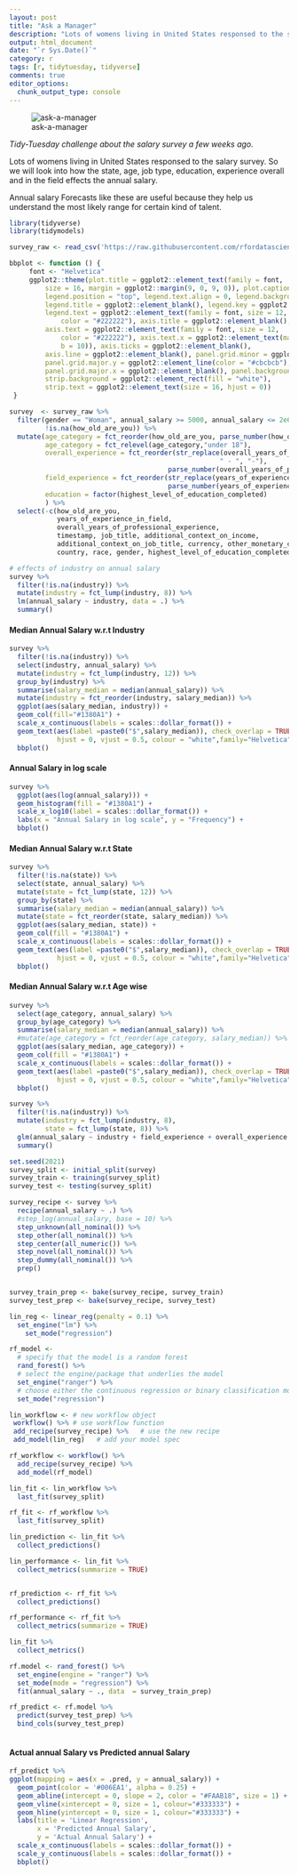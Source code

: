 ```yaml
---
layout: post
title: "Ask a Manager"
description: "Lots of womens living in United States responsed to the salary survey. So we will look into how the state, age, job type, education, experience overall and in the field effects the annual salary. Annual salary Forecasts like these are useful because they help us understand the most likely range for certain kind of talent."
output: html_document
date: "`r Sys.Date()`"
category: r
tags: [r, tidytuesday, tidyverse]
comments: true
editor_options: 
  chunk_output_type: console
---
```


![ask-a-manager](https://www.askamanager.org/wp-content/uploads/2019/09/cropped-aam-resize-1-550px_width.png)

*Tidy-Tuesday challenge about the salary survey a few weeks ago.*


Lots of womens living in United States responsed to the salary survey. So we will look into how the state, age, job type, education, experience overall and in the field effects the annual salary. 


Annual salary Forecasts like these are useful because they help us understand the most likely range for certain kind of talent.


```r
library(tidyverse)
library(tidymodels)
```


```r
survey_raw <- read_csv('https://raw.githubusercontent.com/rfordatascience/tidytuesday/master/data/2021/2021-05-18/survey.csv')
```


```r
bbplot <- function () {
     font <- "Helvetica"
     ggplot2::theme(plot.title = ggplot2::element_text(family = font,          size = 22, face = "bold", color = "#222222"), plot.subtitle = ggplot2::element_text(family = font, 
         size = 16, margin = ggplot2::margin(9, 0, 9, 0)), plot.caption = ggplot2::element_blank(), 
         legend.position = "top", legend.text.align = 0, legend.background = ggplot2::element_blank(), 
         legend.title = ggplot2::element_blank(), legend.key = ggplot2::element_blank(), 
         legend.text = ggplot2::element_text(family = font, size = 12, 
             color = "#222222"), axis.title = ggplot2::element_blank(), 
         axis.text = ggplot2::element_text(family = font, size = 12, 
             color = "#222222"), axis.text.x = ggplot2::element_text(margin = ggplot2::margin(5, 
             b = 10)), axis.ticks = ggplot2::element_blank(), 
         axis.line = ggplot2::element_blank(), panel.grid.minor = ggplot2::element_blank(), 
         panel.grid.major.y = ggplot2::element_line(color = "#cbcbcb"), 
         panel.grid.major.x = ggplot2::element_blank(), panel.background = ggplot2::element_blank(), 
         strip.background = ggplot2::element_rect(fill = "white"), 
         strip.text = ggplot2::element_text(size = 16, hjust = 0))
 }
```


```r
survey  <- survey_raw %>%
  filter(gender == "Woman", annual_salary >= 5000, annual_salary <= 2e6, currency == "USD",
         !is.na(how_old_are_you)) %>%
  mutate(age_category = fct_reorder(how_old_are_you, parse_number(how_old_are_you)),
         age_category = fct_relevel(age_category,"under 18"),
         overall_experience = fct_reorder(str_replace(overall_years_of_professional_experience, 
                                                     " - ", "-"),
                                        parse_number(overall_years_of_professional_experience)),
         field_experience = fct_reorder(str_replace(years_of_experience_in_field, " - ", "-"),
                                        parse_number(years_of_experience_in_field)),
         education = factor(highest_level_of_education_completed)
         ) %>%
  select(-c(how_old_are_you, 
            years_of_experience_in_field, 
            overall_years_of_professional_experience,
            timestamp, job_title, additional_context_on_income, 
            additional_context_on_job_title, currency, other_monetary_comp, currency_other,
            country, race, gender, highest_level_of_education_completed))
```



```r
# effects of industry on annual salary
survey %>%
  filter(!is.na(industry)) %>%
  mutate(industry = fct_lump(industry, 8)) %>%
  lm(annual_salary ~ industry, data = .) %>%
  summary()
```


#### Median Annual Salary w.r.t Industry
```r
survey %>%
  filter(!is.na(industry)) %>%
  select(industry, annual_salary) %>%
  mutate(industry = fct_lump(industry, 12)) %>%
  group_by(industry) %>%
  summarise(salary_median = median(annual_salary)) %>%
  mutate(industry = fct_reorder(industry, salary_median)) %>%
  ggplot(aes(salary_median, industry)) +
  geom_col(fill="#1380A1") +
  scale_x_continuous(labels = scales::dollar_format()) +
  geom_text(aes(label =paste0("$",salary_median)), check_overlap = TRUE, x = 10, 
            hjust = 0, vjust = 0.5, colour = "white",family="Helvetica", size = 6) +
  bbplot()
```

#### Annual Salary in log scale
```r
survey %>%
  ggplot(aes(log(annual_salary))) +
  geom_histogram(fill = "#1380A1") +
  scale_x_log10(label = scales::dollar_format()) +
  labs(x = "Annual Salary in log scale", y = "Frequency") +
  bbplot()
```


#### Median Annual Salary w.r.t State
```r
survey %>%
  filter(!is.na(state)) %>%
  select(state, annual_salary) %>%
  mutate(state = fct_lump(state, 12)) %>%
  group_by(state) %>%
  summarise(salary_median = median(annual_salary)) %>%
  mutate(state = fct_reorder(state, salary_median)) %>%
  ggplot(aes(salary_median, state)) +
  geom_col(fill = "#1380A1") +
  scale_x_continuous(labels = scales::dollar_format()) +
  geom_text(aes(label =paste0("$",salary_median)), check_overlap = TRUE, x = 10, 
            hjust = 0, vjust = 0.5, colour = "white",family="Helvetica", size = 6) +
  bbplot()
```


#### Median Annual Salary w.r.t Age wise 
```r
survey %>%
  select(age_category, annual_salary) %>%
  group_by(age_category) %>%
  summarise(salary_median = median(annual_salary)) %>%
  #mutate(age_category = fct_reorder(age_category, salary_median)) %>%
  ggplot(aes(salary_median, age_category)) +
  geom_col(fill = "#1380A1") +
  scale_x_continuous(labels = scales::dollar_format()) +
  geom_text(aes(label =paste0("$",salary_median)), check_overlap = TRUE, x = 10, 
            hjust = 0, vjust = 0.5, colour = "white",family="Helvetica", size = 6) +
  bbplot()
```


```r
survey %>%
  filter(!is.na(industry)) %>%
  mutate(industry = fct_lump(industry, 8),
         state = fct_lump(state, 8)) %>%
  glm(annual_salary ~ industry + field_experience + overall_experience + age_category + state + education, data = .) %>%
  summary()
```


```r
set.seed(2021)
survey_split <- initial_split(survey)
survey_train <- training(survey_split)
survey_test <- testing(survey_split)
```

 
```r
survey_recipe <- survey %>%
  recipe(annual_salary ~ .) %>%
  #step_log(annual_salary, base = 10) %>%
  step_unknown(all_nominal()) %>%
  step_other(all_nominal()) %>%
  step_center(all_numeric()) %>%
  step_novel(all_nominal()) %>%
  step_dummy(all_nominal()) %>%
  prep()


survey_train_prep <- bake(survey_recipe, survey_train)
survey_test_prep <- bake(survey_recipe, survey_test)
```


```r
lin_reg <- linear_reg(penalty = 0.1) %>%
  set_engine("lm") %>%
    set_mode("regression") 

rf_model <- 
  # specify that the model is a random forest
  rand_forest() %>%
  # select the engine/package that underlies the model
  set_engine("ranger") %>%
  # choose either the continuous regression or binary classification mode
  set_mode("regression")
```


```r
lin_workflow <- # new workflow object
 workflow() %>% # use workflow function
 add_recipe(survey_recipe) %>%   # use the new recipe
 add_model(lin_reg)   # add your model spec

rf_workflow <- workflow() %>%
  add_recipe(survey_recipe) %>%
  add_model(rf_model)
```


```r
lin_fit <- lin_workflow %>%
  last_fit(survey_split)

rf_fit <- rf_workflow %>%
  last_fit(survey_split)
```


```r
lin_prediction <- lin_fit %>%
  collect_predictions()

lin_performance <- lin_fit %>%
  collect_metrics(summarize = TRUE)


rf_prediction <- rf_fit %>%
  collect_predictions()

rf_performance <- rf_fit %>%
  collect_metrics(summarize = TRUE)
```

```r
lin_fit %>%
  collect_metrics()

rf.model <- rand_forest() %>%
  set_engine(engine = "ranger") %>%
  set_mode(mode = "regression") %>%
  fit(annual_salary ~ ., data  = survey_train_prep)

rf_predict <- rf.model %>%
  predict(survey_test_prep) %>%
  bind_cols(survey_test_prep)
  
```

#### Actual annual Salary vs Predicted annual Salary 
```r
rf_predict %>%
ggplot(mapping = aes(x = .pred, y = annual_salary)) +
  geom_point(color = '#006EA1', alpha = 0.25) +
  geom_abline(intercept = 0, slope = 2, color = "#FAAB18", size = 1) +
  geom_vline(xintercept = 0, size = 1, colour="#333333") +
  geom_hline(yintercept = 0, size = 1, colour="#333333") +
  labs(title = 'Linear Regression',
       x = 'Predicted Annual Salary',
       y = 'Actual Annual Salary') +
  scale_x_continuous(labels = scales::dollar_format()) +
  scale_y_continuous(labels = scales::dollar_format()) +
  bbplot()
```



